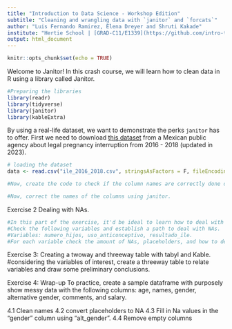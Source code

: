 ---
title: "Introduction to Data Science - Workshop Edition"
subtitle: "Cleaning and wrangling data with `janitor` and `forcats`"
author: "Luis Fernando Ramirez, Elena Dreyer and Shruti Kakade"
institute: "Hertie School | [GRAD-C11/E1339](https://github.com/intro-to-data-science-23/workshop-presentations)" #"`r format(Sys.time(), '%d %B %Y')`"
output: html_document
---

```{r setup, include=FALSE}
knitr::opts_chunk$set(echo = TRUE)
```

Welcome to Janitor! 
In this crash course, we will learn how to clean data in R using a library called Janitor. 

```{r, message = F}
#Preparing the libraries
library(readr)
library(tidyverse)
library(janitor)
library(kableExtra)
```
By using a real-life dataset, we want to demonstrate the perks `janitor` has to offer. First we need to download [this dataset](https://datos.cdmx.gob.mx/dataset/interrupcion-legal-del-embarazo/resource/755e9b54-401d-40a6-8787-c45a8f97937e) from a Mexican public agency about legal pregnancy interruption from 2016 - 2018 (updated in 2023).

```{r}
# loading the dataset
data <- read.csv("ile_2016_2018.csv", stringsAsFactors = F, fileEncoding = "UTF-8")

#Now, create the code to check if the column names are correctly done or not. 

#Now, correct the names of the columns using janitor. 

```

Exercise 2 Dealing with NAs.

```{r}
#In this part of the exercise, it'd be ideal to learn how to deal with NAs.
#Check the following variables and establish a path to deal with NAs. 
#Variables: numero_hijos, uso_anticonceptivo, resultado_ile. 
#For each variable check the amount of NAs, placeholders, and how to deal with them.    

```
Exercise 3: Creating a twoway and threeway table with tabyl and Kable. 
#considering the variables of interest, create a threeway table to relate variables and draw some preliminary conclusions. 

Exercise 4: Wrap-up
To practice, create a sample dataframe with purposely show messy data with the following columns: age, names, gender, alternative gender, comments, and salary. 

4.1 Clean names
4.2 convert placeholders to NA
4.3 Fill in Na values in the "gender" column using "alt_gender". 
4.4 Remove empty columns 





